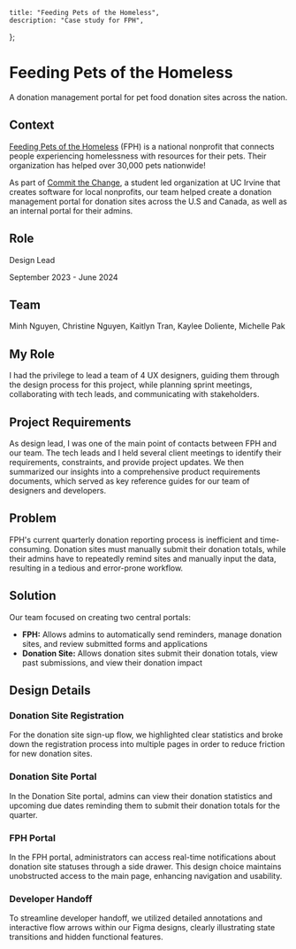 
	title: "Feeding Pets of the Homeless",
	description: "Case study for FPH",
};

# Feeding Pets of the Homeless

A donation management portal for pet food donation sites across the nation.

<WideImage src="/images/fph/cover.svg" alt="FPH cover image" />

## Context

[Feeding Pets of the Homeless](https://petsofthehomeless.org/) (FPH) is a national nonprofit that connects people experiencing homelessness with resources for their pets. Their organization has helped over 30,000 pets nationwide!

As part of [Commit the Change](https://ctc-uci.com/), a student led organization at UC Irvine that creates software for local nonprofits, our team helped create a donation management portal for donation sites across the U.S and Canada, as well as an internal portal for their admins.

<Divider />

## Role

Design Lead

September 2023 - June 2024

## Team

Minh Nguyen, Christine Nguyen, Kaitlyn Tran, Kaylee Doliente, Michelle Pak

<Divider />

## My Role

I had the privilege to lead a team of 4 UX designers, guiding them through the design process for this project, while planning sprint meetings, collaborating with tech leads, and communicating with stakeholders.

## Project Requirements

As design lead, I was one of the main point of contacts between FPH and our team. The tech leads and I held several client meetings to identify their requirements, constraints, and provide project updates. We then summarized our insights into a comprehensive product requirements documents, which served as key reference guides for our team of designers and developers.

<WideImage
	src="/images/fph/ideation.svg"
	alt="Meeting notes"
	caption="meeting notes + requirements doc"
/>

## Problem

FPH's current quarterly donation reporting process is inefficient and time-consuming. Donation sites must manually submit their donation totals, while their admins have to repeatedly remind sites and manually input the data, resulting in a tedious and error-prone workflow.

## Solution

Our team focused on creating two central portals:

- **FPH:** Allows admins to automatically send reminders, manage donation sites, and review submitted forms and applications
- **Donation Site:** Allows donation sites submit their donation totals, view past submissions, and view their donation impact

## Design Details

### Donation Site Registration

For the donation site sign-up flow, we highlighted clear statistics and broke down the registration process into multiple pages in order to reduce friction for new donation sites.

<WideImage
	src="/images/fph/signup.svg"
	alt="FPH sign up page"
	caption="registration form"
/>

### Donation Site Portal

In the Donation Site portal, admins can view their donation statistics and upcoming due dates reminding them to submit their donation totals for the quarter.

<WideImage
	src="/images/fph/donation-site.svg"
	alt="Donation Site Portal"
	caption="donation site portal"
/>

### FPH Portal

In the FPH portal, administrators can access real-time notifications about donation site statuses through a side drawer. This design choice maintains unobstructed access to the main page, enhancing navigation and usability.

<WideImage
	src="/images/fph/notifications.svg"
	alt="FPH notifications"
	caption="notification drawer"
/>

### Developer Handoff

To streamline developer handoff, we utilized detailed annotations and interactive flow arrows within our Figma designs, clearly illustrating state transitions and hidden functional features.

<WideImage
	src="/images/fph/dev-note.svg"
	alt="FPH dev notes"
	caption="design annotations"
/>
